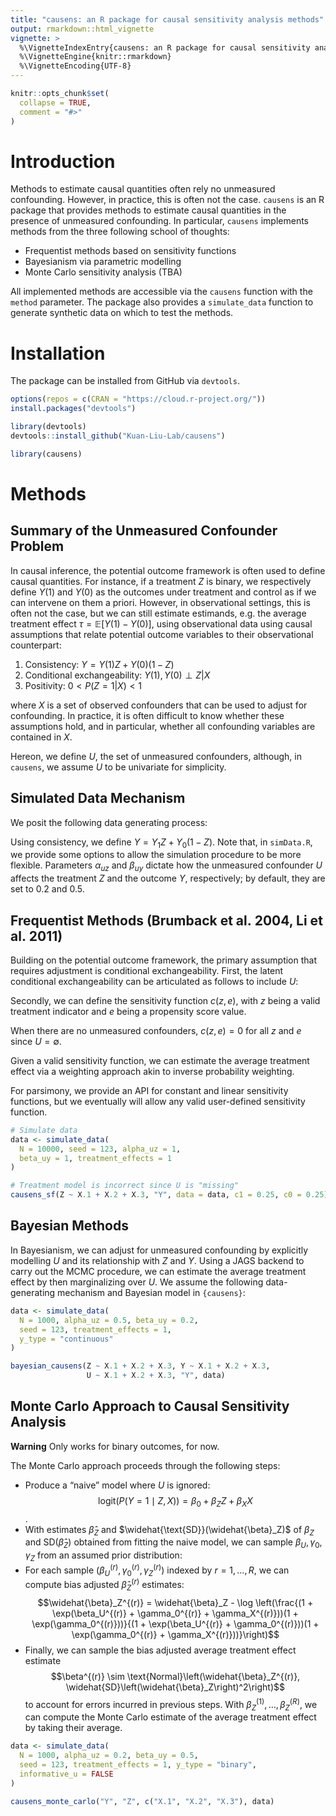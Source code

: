 ```yaml
---
title: "causens: an R package for causal sensitivity analysis methods"
output: rmarkdown::html_vignette
vignette: >
  %\VignetteIndexEntry{causens: an R package for causal sensitivity analysis methods}
  %\VignetteEngine{knitr::rmarkdown}
  %\VignetteEncoding{UTF-8}
---
```


```r
knitr::opts_chunk$set(
  collapse = TRUE,
  comment = "#>"
)
```

# Introduction

Methods to estimate causal quantities often rely no unmeasured confounding. However, 
in practice, this is often not the case. `causens` is an R package that provides
methods to estimate causal quantities in the presence of unmeasured confounding. In
particular, `causens` implements methods from the three following school of thoughts:

- Frequentist methods based on sensitivity functions
- Bayesianism via parametric modelling
- Monte Carlo sensitivity analysis (TBA)

All implemented methods are accessible via the `causens` function with the `method`
parameter. The package also provides a `simulate_data` function to generate synthetic data on which to test the methods.

# Installation

The package can be installed from GitHub via `devtools`.

```r
options(repos = c(CRAN = "https://cloud.r-project.org/"))
install.packages("devtools")
```

```r
library(devtools)
devtools::install_github("Kuan-Liu-Lab/causens")
```

```r
library(causens)
```

# Methods

## Summary of the Unmeasured Confounder Problem

In causal inference, the potential outcome framework is often used to define causal
quantities. For instance, if a treatment $Z$ is binary, we respectively define $Y(1)$ 
and $Y(0)$ as the outcomes under treatment and control as if we can intervene on them
a priori. However, in observational settings, this is often not the case, but we can
still estimate estimands, e.g. the average treatment effect $\tau = \mathbb{E}[Y(1) - Y(0)]$,
using observational data using causal assumptions that relate potential outcome variables
to their observational counterpart:

1. Consistency: $Y = Y(1)Z + Y(0)(1 - Z)$
2. Conditional exchangeability: $Y(1), Y(0) \perp Z | X$
3. Positivity: $0 < P(Z = 1 | X) < 1$

where $X$ is a set of observed confounders that can be used to adjust for confounding. In
practice, it is often difficult to know whether these assumptions hold, and in particular,
whether all confounding variables are contained in $X$.

Hereon, we define $U$, the set of unmeasured confounders, although, in `causens`, we assume $U$ to be univariate for simplicity.

## Simulated Data Mechanism

We posit the following data generating process:

\begin{align*}
  X_1 &\sim \text{Normal}(0, 1) \\
  X_2 &\sim \text{Normal}(0, 1) \\
  X_3 &\sim \text{Normal}(0, 1) \\
  U &\sim \text{Bern}(0.5) \\
  Z &\sim \text{Bern}(\text{logit}^{-1}(\alpha_{uz} U + \alpha_{xz} X_3)) \\
  Y1 &\sim \text{Normal}(\beta_{uy} U + 0.5 X_1 + 0.5 X_2 - 0.5 X_3) \\
  Y0 &\sim \text{Normal}(0.5 X_1 + 0.5 X_2 - 0.5 X_3) \, .
\end{align*}

Using consistency, we define $Y = Y_1 Z + Y_0 (1 - Z)$. Note that, 
in `simData.R`, we provide some options to allow the simulation 
procedure to be more flexible. Parameters $\alpha_{uz}$ and $\beta_{uy}$
dictate how the unmeasured confounder $U$ affects the treatment $Z$ and
the outcome $Y$, respectively; by default, they are set to 0.2 and 0.5. 


## Frequentist Methods (Brumback et al. 2004, Li et al. 2011)

Building on the potential outcome framework, the primary assumption that requires adjustment
is conditional exchangeability. First, the latent conditional exchangeability can be articulated
as follows to include $U$:

\begin{align*}
  Y(1), Y(0) \perp Z | X, U
\end{align*}

Secondly, we can define the sensitivity function $c(z, e)$, with $z$ being a valid treatment
indicator and $e$ being a propensity score value.

\begin{align*}
  c(z, e) = \mathbb{E}\Big[Y(z) \mid Z = 1, e\Big] - \mathbb{E}\Big[Y(z) \mid Z = 0, e\Big]
\end{align*}

When there are no unmeasured confounders, $c(z, e) = 0$ for all $z$ and $e$ since $U = \emptyset$.

Given a valid sensitivity function, we can estimate the average treatment effect via a weighting approach
akin to inverse probability weighting.

For parsimony, we provide an API for constant and linear sensitivity functions, but we eventually will
allow any valid user-defined sensitivity function.

``` r
# Simulate data
data <- simulate_data(
  N = 10000, seed = 123, alpha_uz = 1,
  beta_uy = 1, treatment_effects = 1
)

# Treatment model is incorrect since U is "missing"
causens_sf(Z ~ X.1 + X.2 + X.3, "Y", data = data, c1 = 0.25, c0 = 0.25)
```

## Bayesian Methods

In Bayesianism, we can adjust for unmeasured confounding by explicitly modelling $U$ and its relationship
with $Z$ and $Y$. Using a JAGS backend to carry out the MCMC procedure, we can estimate the average treatment
effect by then marginalizing over $U$. We assume the following data-generating mechanism and Bayesian model in `{causens}`:

\begin{align*}
  X_1, X_2, X_3 &\stackrel{iid}{\sim} \text{Normal}(0, 1) \\
  U \mid X &\sim \operatorname{Bern}\left(\text{logit}^{-1}\gamma_{ux} X\right) \\
  Z \mid U, X &\sim \text{Bern}\left(\text{logit}^{-1}(\alpha_{uz} U + \alpha_{xz} X)\right) \\
  Y \mid U, X, Z &\sim \text{Normal}(\beta_{uy} U + \beta_{xy} X + \tau Z) \\
\end{align*}

``` r
data <- simulate_data(
  N = 1000, alpha_uz = 0.5, beta_uy = 0.2,
  seed = 123, treatment_effects = 1,
  y_type = "continuous"
)

bayesian_causens(Z ~ X.1 + X.2 + X.3, Y ~ X.1 + X.2 + X.3, 
                 U ~ X.1 + X.2 + X.3, "Y", data)
```

## Monte Carlo Approach to Causal Sensitivity Analysis

**Warning** Only works for binary outcomes, for now.

The Monte Carlo approach proceeds through the following steps:

- Produce a "naive" model where $U$ is ignored: $$\text{logit}\Big(P(Y = 1 \mid Z, X)\Big) = \beta_0 + \beta_Z Z + \beta_X X$$.
- With estimates $\widehat{\beta}_Z$ and $\widehat{\text{SD}}(\widehat{\beta}_Z)$ of $\beta_Z$ and $\text{SD}(\widehat{\beta}_Z)$ obtained from fitting the naive model,
we can sample $\beta_U, \gamma_0, \gamma_Z$ from an assumed prior distribution:
\begin{align*}
  \beta_U &\sim \text{Uniform}(-2, 2) \\
  \gamma_0 &\sim \text{Uniform}(-5, 5) \\
  \gamma_Z &\sim \text{Uniform}(-2, 2) \, .
\end{align*}
- For each sample $\left(\beta_U^{(r)}, \gamma_0^{(r)}, \gamma_Z^{(r)}\right)$ indexed by $r = 1, \dots, R$, we can compute bias adjusted $\widehat{\beta}_Z^{(r)}$ estimates:
$$\widehat{\beta}_Z^{(r)} = \widehat{\beta}_Z - \log \left(\frac{(1 + \exp(\beta_U^{(r)} + \gamma_0^{(r)} + \gamma_X^{(r)}))(1 + \exp(\gamma_0^{(r)}))}{(1 + \exp(\beta_U^{(r)} + \gamma_0^{(r)}))(1 + \exp(\gamma_0^{(r)} + \gamma_X^{(r)}))}\right)$$
- Finally, we can sample the bias adjusted average treatment effect estimate
$$\beta^{(r)} \sim \text{Normal}\left(\widehat{\beta}_Z^{(r)}, \widehat{SD}\left(\widehat{\beta}_Z\right)^2\right)$$ to account for errors incurred in previous steps. With $\beta^{(1)}_Z, \dots, \beta^{(R)}_Z$, we can compute the Monte Carlo estimate of the average treatment effect by taking their average.

```r
data <- simulate_data(
  N = 1000, alpha_uz = 0.2, beta_uy = 0.5,
  seed = 123, treatment_effects = 1, y_type = "binary",
  informative_u = FALSE
)

causens_monte_carlo("Y", "Z", c("X.1", "X.2", "X.3"), data)
```
